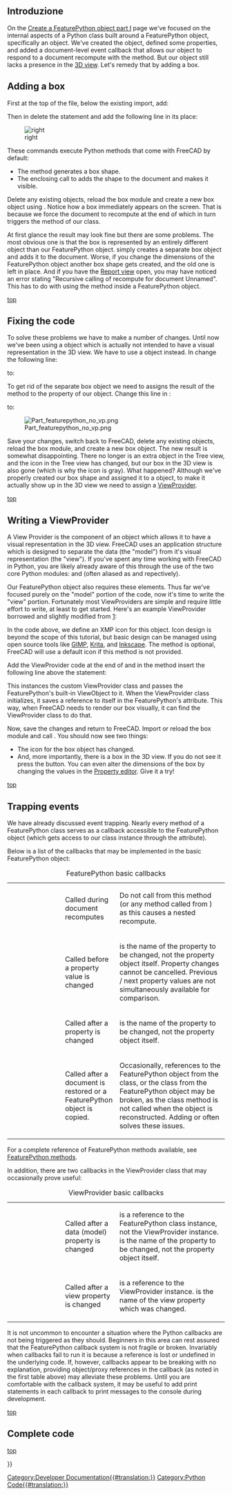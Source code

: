 <languages/>

{{Docnav/it
|[[Create_a_FeaturePython_object_part_I/it|Create a FeaturePython object part I]]
|
|IconL=
|IconR=
}}

{{TOCright}}

<span id="Introduction"></span>
==Introduzione==

On the [[Create_a_FeaturePython_object_part_I|Create a FeaturePython object part I]] page we've focused on the internal aspects of a Python class built around a FeaturePython object, specifically an {{incode|App::FeaturePython}} object. We've created the object, defined some properties, and added a document-level event callback that allows our object to respond to a document recompute with the {{incode|execute()}} method. But our object still lacks a presence in the [[3D_view|3D view]]. Let's remedy that by adding a box.

==Adding a box==

First at the top of the {{FileName|box.py}} file, below the existing import, add:

{{Code|code=
import Part
}}

Then in {{incode|execute()}} delete the {{incode|print()}} statement and add the following line in its place:

{{Code|code=
Part.show(Part.makeBox(obj.Length, obj.Width, obj.Height))
}}

[[Image:App_featurepython_box.png | right]]

These commands execute Python methods that come with FreeCAD by default:
*The {{incode|Part.makeBox()}} method generates a box shape.
*The enclosing call to {{incode|Part.show()}} adds the shape to the document and makes it visible.

Delete any existing objects, reload the box module and create a new box object using {{incode|box.create()}}. Notice how a box immediately appears on the screen. That is because we force the document to recompute at the end of {{incode|box.create()}} which in turn triggers the {{incode|execute()}} method of our {{incode|box}} class.

At first glance the result may look fine but there are some problems. The most obvious one is that the box is represented by an entirely different object than our FeaturePython object. {{incode|Part.show()}} simply creates a separate box object and adds it to the document. Worse, if you change the dimensions of the FeaturePython object another box shape gets created, and the old one is left in place. And if you have the [[Report_view|Report view]] open, you may have noticed an error stating "Recursive calling of recompute for document Unnamed". This has to do with using the {{incode|Part.show()}} method inside a FeaturePython object.
{{clear}}

[[#top|top]]

==Fixing the code==

To solve these problems we have to make a number of changes. Until now we've been using a {{incode|App::FeaturePython}} object which is actually not intended to have a visual representation in the 3D view. We have to use a {{incode|Part::FeaturePython}} object instead. In {{incode|create()}} change the following line:

{{Code|code=
obj = App.ActiveDocument.addObject('App::FeaturePython', obj_name)
}}

to:

{{Code|code=
obj = App.ActiveDocument.addObject('Part::FeaturePython', obj_name)
}}

To get rid of the separate box object we need to assigns the result of the {{incode|makeBox()}} method to the {{incode|Shape}} property of our {{incode|Part::FeaturePython}} object. Change this line in {{incode|execute()}}:

{{Code|code=
Part.show(Part.makeBox(obj.Length, obj.Width, obj.Height))
}}

to:

{{Code|code=
obj.Shape = Part.makeBox(obj.Length, obj.Width, obj.Height)
}}

[[File:Part_featurepython_no_vp.png|right]]

Save your changes, switch back to FreeCAD, delete any existing objects, reload the box module, and create a new box object. The new result is somewhat disappointing. There no longer is an extra object in the Tree view, and the icon in the Tree view has changed, but our box in the 3D view is also gone (which is why the icon is gray). What happened? Although we've properly created our box shape and assigned it to a {{incode|Part::FeaturePython}} object, to make it actually show up in the 3D view we need to assign a [[Viewprovider|ViewProvider]].
{{clear}}

[[#top|top]]

==Writing a ViewProvider==

A View Provider is the component of an object which allows it to have a visual representation in the 3D view. FreeCAD uses an application structure which is designed to separate the data (the "model") from it's visual representation (the "view"). If you've spent any time working with FreeCAD in Python, you are likely already aware of this through the use of the two core Python modules: {{incode|FreeCAD}} and {{incode|FreeCADGui}} (often aliased as {{incode|App}} and {{incode|Gui}} repectively).

Our FeaturePython object also requires these elements. Thus far we've focused purely on the "model" portion of the code, now it's time to write the "view" portion. Fortunately most ViewProviders are simple and require little effort to write, at least to get started. Here's an example ViewProvider borrowed and slightly modified from [https://github.com/FreeCAD/FreeCAD/blob/master/src/Mod/TemplatePyMod/FeaturePython.py]:

{{Code|code=
class ViewProviderBox:

    def __init__(self, obj):
        """
        Set this object to the proxy object of the actual view provider
        """

        obj.Proxy = self

    def attach(self, obj):
        """
        Setup the scene sub-graph of the view provider, this method is mandatory
        """
        return

    def updateData(self, fp, prop):
        """
        If a property of the handled feature has changed we have the chance to handle this here
        """
        return

    def getDisplayModes(self,obj):
        """
        Return a list of display modes.
        """
        return []

    def getDefaultDisplayMode(self):
        """
        Return the name of the default display mode. It must be defined in getDisplayModes.
        """
        return "Shaded"

    def setDisplayMode(self,mode):
        """
        Map the display mode defined in attach with those defined in getDisplayModes.
        Since they have the same names nothing needs to be done.
        This method is optional.
        """
        return mode

    def onChanged(self, vp, prop):
        """
        Print the name of the property that has changed
        """

        App.Console.PrintMessage("Change property: " + str(prop) + "\n")

    def getIcon(self):
        """
        Return the icon in XMP format which will appear in the tree view. This method is optional and if not defined a default icon is shown.
        """

        return """
            /* XPM */
            static const char * ViewProviderBox_xpm[] = {
            "16 16 6 1",
            "    c None",
            ".   c #141010",
            "+   c #615BD2",
            "@   c #C39D55",
            "#   c #000000",
            "$   c #57C355",
            "        ........",
            "   ......++..+..",
            "   .@@@@.++..++.",
            "   .@@@@.++..++.",
            "   .@@  .++++++.",
            "  ..@@  .++..++.",
            "###@@@@ .++..++.",
            "##$.@@$#.++++++.",
            "#$#$.$$$........",
            "#$$#######      ",
            "#$$#$$$$$#      ",
            "#$$#$$$$$#      ",
            "#$$#$$$$$#      ",
            " #$#$$$$$#      ",
            "  ##$$$$$#      ",
            "   #######      "};
            """

    def dumps(self):
        """
        Called during document saving.
        """
        return None

    def loads(self,state):
        """
        Called during document restore.
        """
        return None
}}

In the code above, we define an XMP icon for this object. Icon design is beyond the scope of this tutorial, but basic design can be managed using open source tools like [https://www.gimp.org GIMP], [https://krita.org/en/ Krita], and [https://inkscape.org/ Inkscape]. The {{incode|getIcon()}} method is optional, FreeCAD will use a default icon if this method is not provided.

Add the ViewProvider code at the end of {{FileName|box.py}} and in the {{incode|create()}} method insert the following line above the {{incode|recompute()}} statement:

{{Code|code=
ViewProviderBox(obj.ViewObject)
}}

This instances the custom ViewProvider class and passes the FeaturePython's built-in ViewObject to it. When the ViewProvider class initializes, it saves a reference to itself in the FeaturePython's {{incode|ViewObject.Proxy}} attribute. This way, when FreeCAD needs to render our box visually, it can find the ViewProvider class to do that.

Now, save the changes and return to FreeCAD. Import or reload the box module and call {{incode|box.create()}}. You should now see two things:
*The icon for the box object has changed.
*And, more importantly, there is a box in the 3D view. If you do not see it press the {{Button|[[Image:Std_ViewFitAll.svg|16px]] [[Std_ViewFitAll|Std ViewFitAll]]}} button. You can even alter the dimensions of the box by changing the values in the [[Property_editor|Property editor]]. Give it a try!

[[#top|top]]

==Trapping events==

We have already discussed event trapping. Nearly every method of a FeaturePython class serves as a callback accessible to the FeaturePython object (which gets access to our class instance through the {{incode|Proxy}} attribute).

Below is a list of the callbacks that may be implemented in the basic FeaturePython object:

{| class="wikitable" cellpadding="5px" width="100%"
|+ FeaturePython basic callbacks
|style="width:25%" | {{incode|execute(self, obj)}}
|style="width:25%" | Called during document recomputes
|style="width:50%" | Do not call {{incode|recompute()}} from this method (or any method called from {{incode|execute()}}) as this causes a nested recompute.
|-
| {{incode|onBeforeChange(self, obj, prop)}}
| Called before a property value is changed
| {{incode|prop}} is the name of the property to be changed, not the property object itself. Property changes cannot be cancelled.  Previous / next property values are not simultaneously available for comparison.
|-
| {{incode|onChanged(self, obj, prop)}}
| Called after a property is changed
| {{incode|prop}} is the name of the property to be changed, not the property object itself.
|-
| {{Incode|onDocumentRestored(self, obj)}}
| Called after a document is restored or a FeaturePython object is copied.
| Occasionally, references to the FeaturePython object from the class, or the class from the FeaturePython object may be broken, as the class {{incode|__init__()}} method is not called when the object is reconstructed. Adding {{incode|self.Object <nowiki>=</nowiki> obj}} or {{incode|obj.Proxy <nowiki>=</nowiki> self}} often solves these issues.
|}

For a complete reference of FeaturePython methods available, see [[FeaturePython_methods|FeaturePython methods]].

In addition, there are two callbacks in the ViewProvider class that may occasionally prove useful:

{| class="wikitable" cellpadding="5px" width="100%"
|+ ViewProvider basic callbacks
|-
|style="width:25%" | {{incode|updateData(self, obj, prop)}}
|style="width:25%" | Called after a data (model) property is changed
|style="width:50%" | {{incode|obj}} is a reference to the FeaturePython class instance, not the ViewProvider instance.  {{incode|prop}} is the name of the property to be changed, not the property object itself.
|-
| {{incode|onChanged(self, vobj, prop)}}
| Called after a view property is changed
| {{incode|vobj}} is a reference to the ViewProvider instance.  {{incode|prop}} is the name of the view property which was changed.
|}

It is not uncommon to encounter a situation where the Python callbacks are not being triggered as they should. Beginners in this area can rest assured that the FeaturePython callback system is not fragile or broken. Invariably when callbacks fail to run it is because a reference is lost or undefined in the underlying code. If, however, callbacks appear to be breaking with no explanation, providing object/proxy references in the {{incode|onDocumentRestored()}} callback (as noted in the first table above) may alleviate these problems. Until you are comfortable with the callback system, it may be useful to add print statements in each callback to print messages to the console during development.

[[#top|top]]

==Complete code==

{{Code|code=
import FreeCAD as App
import Part

def create(obj_name):
    """
    Object creation method
    """

    obj = App.ActiveDocument.addObject('Part::FeaturePython', obj_name)

    box(obj)

    ViewProviderBox(obj.ViewObject)

    App.ActiveDocument.recompute()

    return obj

class box():

    def __init__(self, obj):
        """
        Default constructor
        """

        self.Type = 'box'

        obj.Proxy = self

        obj.addProperty('App::PropertyString', 'Description', 'Base', 'Box description').Description = ""
        obj.addProperty('App::PropertyLength', 'Length', 'Dimensions', 'Box length').Length = 10.0
        obj.addProperty('App::PropertyLength', 'Width', 'Dimensions', 'Box width').Width = '10 mm'
        obj.addProperty('App::PropertyLength', 'Height', 'Dimensions', 'Box height').Height = '1 cm'

    def execute(self, obj):
        """
        Called on document recompute
        """

        obj.Shape = Part.makeBox(obj.Length, obj.Width, obj.Height)

class ViewProviderBox:

    def __init__(self, obj):
        """
        Set this object to the proxy object of the actual view provider
        """

        obj.Proxy = self

    def attach(self, obj):
        """
        Setup the scene sub-graph of the view provider, this method is mandatory
        """
        return

    def updateData(self, fp, prop):
        """
        If a property of the handled feature has changed we have the chance to handle this here
        """
        return

    def getDisplayModes(self,obj):
        """
        Return a list of display modes.
        """
        return []

    def getDefaultDisplayMode(self):
        """
        Return the name of the default display mode. It must be defined in getDisplayModes.
        """
        return "Shaded"

    def setDisplayMode(self,mode):
        """
        Map the display mode defined in attach with those defined in getDisplayModes.
        Since they have the same names nothing needs to be done.
        This method is optional.
        """
        return mode

    def onChanged(self, vp, prop):
        """
        Print the name of the property that has changed
        """

        App.Console.PrintMessage("Change property: " + str(prop) + "\n")

    def getIcon(self):
        """
        Return the icon in XMP format which will appear in the tree view. This method is optional and if not defined a default icon is shown.
        """

        return """
            /* XPM */
            static const char * ViewProviderBox_xpm[] = {
            "16 16 6 1",
            "    c None",
            ".   c #141010",
            "+   c #615BD2",
            "@   c #C39D55",
            "#   c #000000",
            "$   c #57C355",
            "        ........",
            "   ......++..+..",
            "   .@@@@.++..++.",
            "   .@@@@.++..++.",
            "   .@@  .++++++.",
            "  ..@@  .++..++.",
            "###@@@@ .++..++.",
            "##$.@@$#.++++++.",
            "#$#$.$$$........",
            "#$$#######      ",
            "#$$#$$$$$#      ",
            "#$$#$$$$$#      ",
            "#$$#$$$$$#      ",
            " #$#$$$$$#      ",
            "  ##$$$$$#      ",
            "   #######      "};
            """

    def dumps(self):
        """
        Called during document saving.
        """
        return None

    def loads(self,state):
        """
        Called during document restore.
        """
        return None
}}

[[#top|top]]

{{Docnav/it
|[[Create_a_FeaturePython_object_part_I/it|Create a FeaturePython object part I]]
|
|IconL=
|IconR=
}}

{{Powerdocnavi{{#translation:}}}}
[[Category:Developer Documentation{{#translation:}}]]
[[Category:Python Code{{#translation:}}]]
{{clear}}